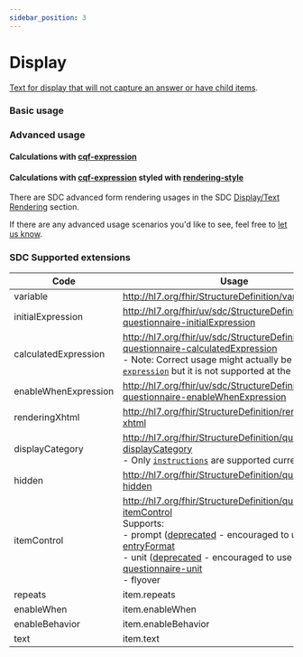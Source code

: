 ```yaml
---
sidebar_position: 3
---
```



# Display

[Text for display that will not capture an answer or have child items](http://www.hl7.org/fhir/r4/codesystem-item-type.html#item-type-display).

### Basic usage

<IframeContainer storyId="component-itemtype-display--display-basic" initialHeight={120} />

### Advanced usage

#### Calculations with [cqf-expression](/docs/sdc/calculations#cqf-expression)

<IframeContainer storyId="component-itemtype-display--display-calculation" initialHeight={280} />

#### Calculations with [cqf-expression](/docs/sdc/calculations#cqf-expression) styled with [rendering-style](/docs/sdc/advanced/display#rendering-style)

<IframeContainer
  storyId="component-itemtype-display--display-calculation-styled"
  initialHeight={280}
/>

There are SDC advanced form rendering usages in the SDC [Display/Text Rendering](/docs/sdc/advanced/display) section.

If there are any advanced usage scenarios you'd like to see, feel free to [let us know](https://github.com/aehrc/smart-forms/issues/new).

### SDC Supported extensions

| Code                 | Usage                                                                                                                                                                                                                                                                                                                                                                                                                                                                                                                     |
| -------------------- | ------------------------------------------------------------------------------------------------------------------------------------------------------------------------------------------------------------------------------------------------------------------------------------------------------------------------------------------------------------------------------------------------------------------------------------------------------------------------------------------------------------------------- |
| variable             | http://hl7.org/fhir/StructureDefinition/variable                                                                                                                                                                                                                                                                                                                                                                                                                                                                          |
| initialExpression    | http://hl7.org/fhir/uv/sdc/StructureDefinition/sdc-questionnaire-initialExpression                                                                                                                                                                                                                                                                                                                                                                                                                                        |
| calculatedExpression | http://hl7.org/fhir/uv/sdc/StructureDefinition/sdc-questionnaire-calculatedExpression<br/>- Note: Correct usage might actually be [`cqf-expression`](http://hl7.org/fhir/uv/sdc/examples.html#cqf) but it is not supported at the moment.                                                                                                                                                                                                                                                                                 |
| enableWhenExpression | http://hl7.org/fhir/uv/sdc/StructureDefinition/sdc-questionnaire-enableWhenExpression                                                                                                                                                                                                                                                                                                                                                                                                                                     |
| renderingXhtml       | http://hl7.org/fhir/StructureDefinition/rendering-xhtml                                                                                                                                                                                                                                                                                                                                                                                                                                                                   |
| displayCategory      | http://hl7.org/fhir/StructureDefinition/questionnaire-displayCategory<br/>- Only [`instructions`](https://hl7.org/fhir/extensions/CodeSystem-questionnaire-display-category.html) are supported currently.                                                                                                                                                                                                                                                                                                                |
| hidden               | http://hl7.org/fhir/StructureDefinition/questionnaire-hidden                                                                                                                                                                                                                                                                                                                                                                                                                                                              |
| itemControl          | http://hl7.org/fhir/StructureDefinition/questionnaire-itemControl<br/>Supports:<br/>- prompt ([deprecated](https://hl7.org/fhir/extensions/CodeSystem-questionnaire-item-control.html) - encouraged to use [entryFormat](http://hl7.org/fhir/uv/sdc/rendering.html#entryFormat) <br/>- unit ([deprecated](https://hl7.org/fhir/extensions/CodeSystem-questionnaire-item-control.html) - encouraged to use [questionnaire-unit](https://hl7.org/fhir/extensions/StructureDefinition-questionnaire-unit.html)<br/>- flyover |
| repeats              | item.repeats                                                                                                                                                                                                                                                                                                                                                                                                                                                                                                              |
| enableWhen           | item.enableWhen                                                                                                                                                                                                                                                                                                                                                                                                                                                                                                           |
| enableBehavior       | item.enableBehavior                                                                                                                                                                                                                                                                                                                                                                                                                                                                                                       |
| text                 | item.text                                                                                                                                                                                                                                                                                                                                                                                                                                                                                                                 |
